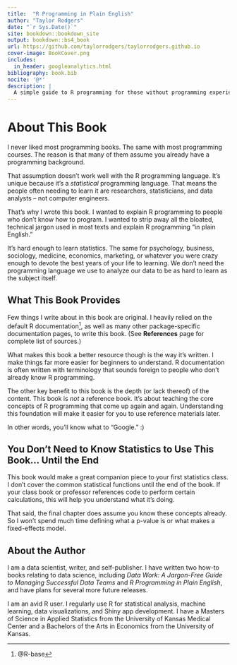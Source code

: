 ```yaml
---
title:  "R Programming in Plain English"
author: "Taylor Rodgers"
date: "`r Sys.Date()`"
site: bookdown::bookdown_site
output: bookdown::bs4_book
url: https://github.com/taylorrodgers/taylorrodgers.github.io
cover-image: BookCover.png
includes:
  in_header: googleanalytics.html
bibliography: book.bib
nocite: '@*'
description: |
  A simple guide to R programming for those without programming experience.
---
```


# About This Book

I never liked most programming books. The same with most programming courses. The reason is that many of them assume you already have a programming background.

That assumption doesn’t work well with the R programming language. It’s unique because it’s a *statistical* programming language. That means the people often needing to learn it are researchers, statisticians, and data analysts – not computer engineers.

That’s why I wrote this book. I wanted to explain R programming to people who don’t know how to program. I wanted to strip away all the bloated, technical jargon used in most texts and explain R programming “in plain English.”

It’s hard enough to learn statistics. The same for psychology, business, sociology, medicine, economics, marketing, or whatever you were crazy enough to devote the best years of your life to learning. We don’t need the programming language we use to analyze our data to be as hard to learn as the subject itself.

## What This Book Provides

Few things I write about in this book are original. I heavily relied on the default R documentation^[@R-base], as well as many other package-specific documentation pages, to write this book. (See **References** page for complete list of sources.)

What makes this book a better resource though is the way it's written. I make things far more easier for beginners to understand. R documentation is often written with terminology that sounds foreign to people who don't already know R programming.

The other key benefit to this book is the depth (or lack thereof) of the content. This book is *not* a reference book. It's about teaching the core concepts of R programming that come up again and again. Understanding this foundation will make it easier for you to use reference materials later. 

In other words, you'll know what to "Google." :)

## You Don’t Need to Know Statistics to Use This Book... Until the End

This book would make a great companion piece to your first statistics class. I don't cover the common statistical functions until the end of the book. If your class book or professor references code to perform certain calculations, this will help you understand what it's doing.

That said, the final chapter does assume you know these concepts already. So I won't spend much time defining what a p-value is or what makes a fixed-effects model.

## About the Author

I am a data scientist, writer, and self-publisher. I have written two how-to books relating to data science, including *Data Work: A Jargon-Free Guide to Managing Successful Data Teams* and *R Programming in Plain English*, and have plans for several more future releases.

I am an avid R user. I regularly use R for statistical analysis, machine learning, data visualizations, and Shiny app development. I have a Masters of Science in Applied Statistics from the University of Kansas Medical Center and a Bachelors of the Arts in Economics from the University of Kansas.
